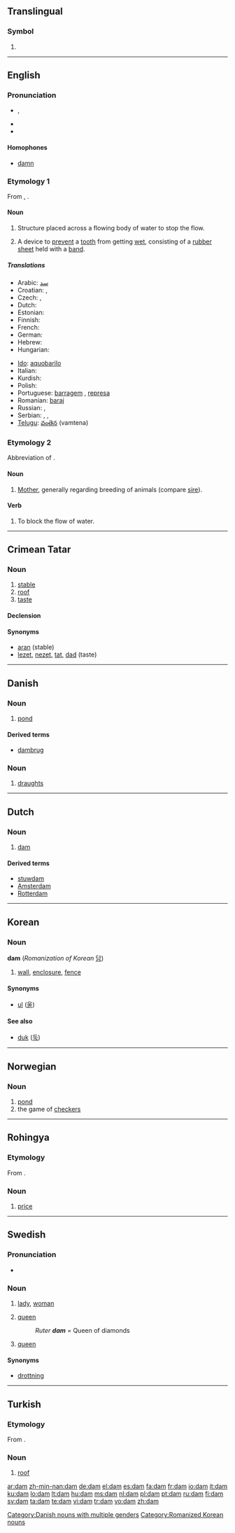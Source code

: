 {{wikipedia|dab=dam (disambiguation)|dam}}
==Translingual==

===Symbol===
{{infl|mul|symbol}}

# {{SI-unit-abb2|deca|meter|metre|[[length]]}}

----

==English==

===Pronunciation===
* {{IPA|/dæm/}}, {{SAMPA|/d{m/}}
* {{audio|en-us-dam.ogg|Audio (US)}}
* {{rhymes|æm}}

====Homophones====
* [[damn]]

===Etymology 1===
From {{etyl|dum}}, {{etyl|gml}} {{term|dam|lang=gml}}.

====Noun====
{{wikipedia}}
{{en-noun}}

# Structure placed across a flowing body of water to stop the flow.
#{{dentistry}} A device to [[prevent]] a [[tooth]] from getting [[wet]], consisting of a [[rubber]] [[sheet]] held with a [[band]].

=====Translations=====
{{trans-top|structure placed across a flowing body of water}}
* Arabic: [[سد]]
* Croatian: {{t-|hr|nasip|m}}, {{t-|hr|gat|m}}
* Czech: {{t-|cs|hráz|f}}, {{t-|cs|přehrada|f}}
* Dutch: {{t+|nl|dam|m}}
* Estonian: {{t-|et|tamm}}
* Finnish: {{t+|fi|pato}}
* French: {{t+|fr|barrage|m}}
* German: {{t+|de|Damm|m}}
* Hebrew: {{t-|he|סכר|m|sc=Hebr}}
* Hungarian: {{t+|hu|gát}}
{{trans-mid}}
* [[Ido]]: [[aquobarilo]]
* Italian: {{t-|it|argine|m}}
* Kurdish: {{KUchar|[[به‌ربه‌ست]]}}
* Polish: {{t-|pl|tama|f}}
* Portuguese: [[barragem]] {{f}}, [[represa]] {{f}}
* Romanian: [[baraj]] {{n}}
* Russian: {{t+|ru|плотина|f|sc=Cyrl}}, {{t+|ru|дамба|f|sc=Cyrl}}
* Serbian: {{t-|sr|nasip}}, {{t-|sr|brana}}, {{t-|sr|gat}}
* [[Telugu]]: [[వంతెన]] (vamtena)
{{trans-bottom}}

===Etymology 2===
Abbreviation of {{term|dame}}.

====Noun====
{{en-noun}}

# [[mother|Mother]], generally regarding breeding of animals (compare [[sire]]).

====Verb====
{{en-verb|dams|damming|dammed}}

# To block the flow of water.

----

==Crimean Tatar==

===Noun===
{{infl|crh|noun}}

# [[stable]]
# [[roof]]
# [[taste]]

====Declension====
{{crh-latin-noun|nıñ|ğa|nı|da|dan}}

====Synonyms====
* [[aran]] (stable)
* [[lezet]], [[nezet]], [[tat]], [[dad]] (taste)

----

==Danish==

===Noun===
{{infl|da|noun|g=c}}

# [[pond]]

====Derived terms====
* [[dambrug]] {{n}}

===Noun===
{{infl|da|noun|g=c}}

# [[draughts]]

[[Category:Danish nouns with multiple genders]]

----

==Dutch==
{{wikipedia|lang=nl}}

===Noun===
{{nl-noun|g=m|pl=dammen|dim=dammetje}}

# [[dam#English|dam]]

====Derived terms====
* [[stuwdam]]
* [[Amsterdam]]
* [[Rotterdam]]

----

==Korean==

===Noun===
'''dam''' (''Romanization of Korean'' [[담]])

# [[wall]], [[enclosure]], [[fence]]

====Synonyms====
* [[ul]] ([[울]])

====See also====
* [[duk#Korean|duk]] ([[둑]])

[[Category:Romanized Korean nouns]]

----

==Norwegian==

===Noun===
{{no-noun-m1|damm}}

# [[pond]]
# the game of [[checkers]]

----

==Rohingya==

===Etymology===
From {{etyl|bn|rhg}}.

===Noun===
{{infl|rhg|noun}}

# [[price]]

----

==Swedish==

===Pronunciation===
* {{audio|Sv-dam.ogg|audio}}

===Noun===
{{sv-noun-reg-r-c|2=dame}}
{{infl|sv|noun|g=c}}

# [[lady]], [[woman]]
# {{context|card games|lang=sv}} [[queen]]
#: ''Ruter '''dam''''' = Queen of diamonds
# {{context|chess|lang=sv}} [[queen]]

====Synonyms====
* {{sense|in chess}} [[drottning]]

----

==Turkish==

===Etymology===
From {{proto|Turkic|tām|lang=tr}}.

===Noun===
{{infl|tr|noun}}

# [[roof]]

[[ar:dam]]
[[zh-min-nan:dam]]
[[de:dam]]
[[el:dam]]
[[es:dam]]
[[fa:dam]]
[[fr:dam]]
[[io:dam]]
[[it:dam]]
[[ku:dam]]
[[lo:dam]]
[[lt:dam]]
[[hu:dam]]
[[ms:dam]]
[[nl:dam]]
[[pl:dam]]
[[pt:dam]]
[[ru:dam]]
[[fi:dam]]
[[sv:dam]]
[[ta:dam]]
[[te:dam]]
[[vi:dam]]
[[tr:dam]]
[[vo:dam]]
[[zh:dam]]